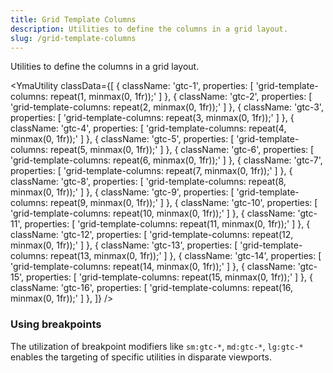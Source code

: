 ```yaml
---
title: Grid Template Columns
description: Utilities to define the columns in a grid layout.
slug: /grid-template-columns
---
```



Utilities to define the columns in a grid layout.

<YmaUtility
  classData={[
    {
      className: 'gtc-1',
      properties: [
        'grid-template-columns: repeat(1, minmax(0, 1fr));'
      ]
    },
    {
      className: 'gtc-2',
      properties: [
        'grid-template-columns: repeat(2, minmax(0, 1fr));'
      ]
    },
    {
      className: 'gtc-3',
      properties: [
        'grid-template-columns: repeat(3, minmax(0, 1fr));'
      ]
    },
    {
      className: 'gtc-4',
      properties: [
        'grid-template-columns: repeat(4, minmax(0, 1fr));'
      ]
    },
    {
      className: 'gtc-5',
      properties: [
        'grid-template-columns: repeat(5, minmax(0, 1fr));'
      ]
    },
    {
      className: 'gtc-6',
      properties: [
        'grid-template-columns: repeat(6, minmax(0, 1fr));'
      ]
    },
    {
      className: 'gtc-7',
      properties: [
        'grid-template-columns: repeat(7, minmax(0, 1fr));'
      ]
    },
    {
      className: 'gtc-8',
      properties: [
        'grid-template-columns: repeat(8, minmax(0, 1fr));'
      ]
    },
    {
      className: 'gtc-9',
      properties: [
        'grid-template-columns: repeat(9, minmax(0, 1fr));'
      ]
    },
    {
      className: 'gtc-10',
      properties: [
        'grid-template-columns: repeat(10, minmax(0, 1fr));'
      ]
    },
    {
      className: 'gtc-11',
      properties: [
        'grid-template-columns: repeat(11, minmax(0, 1fr));'
      ]
    },
    {
      className: 'gtc-12',
      properties: [
        'grid-template-columns: repeat(12, minmax(0, 1fr));'
      ]
    },
    {
      className: 'gtc-13',
      properties: [
        'grid-template-columns: repeat(13, minmax(0, 1fr));'
      ]
    },
    {
      className: 'gtc-14',
      properties: [
        'grid-template-columns: repeat(14, minmax(0, 1fr));'
      ]
    },
    {
      className: 'gtc-15',
      properties: [
        'grid-template-columns: repeat(15, minmax(0, 1fr));'
      ]
    },
    {
      className: 'gtc-16',
      properties: [
        'grid-template-columns: repeat(16, minmax(0, 1fr));'
      ]
    },
  ]}
/>

### Using breakpoints

The utilization of breakpoint modifiers like `sm:gtc-*`, `md:gtc-*`, `lg:gtc-*` enables the targeting of specific utilities in disparate viewports.
